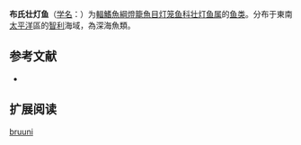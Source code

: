 {{Speciesbox
| name = 布氏壮灯鱼
| status = NE
| status_system = IUCN3.1
| image = 
| genus = Hygophum
| species = bruuni
| authority = [[Wisner|Wisner]], 1971
| synonyms = 
}}

'''布氏壮灯鱼'''（[[学名|学名]]：{{lang|la|''Hygophum bruuni''}}）为[[輻鰭魚綱|輻鰭魚綱]][[燈籠魚目|燈籠魚目]][[灯笼鱼科|灯笼鱼科]][[壮灯鱼属|壮灯鱼属]]的[[鱼类|鱼类]]。分布于東南[[太平洋|太平洋]]區的[[智利|智利]]海域，為深海魚類。

== 参考文献 ==
{{refbegin}}
*{{FishBase_species|genus=Hygophum|species=bruuni|year=2012|month=2}}
{{refend}}

== 扩展阅读 ==
{{refbegin}}
{{wikispecies-inline|Hygophum bruuni|布氏壮灯鱼}}
{{refend}}
{{Taxonbar|from=Q1902973}}

[[Category:壮灯鱼属|bruuni]]


{{灯笼鱼目小作品}}